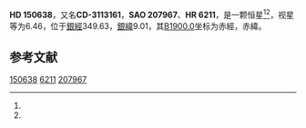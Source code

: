 {{Starbox begin
| name = HD 150638
}}
{{Starbox observe
| epoch = [[J2000.0|J2000.0]]
| constell = {{星座名待查}}<ref name=SIMBAD>{{cite web
 | url=http://simbad.u-strasbg.fr/simbad/sim-id?Ident=HR+6211
 | title =Pulsating variable Star
 | publisher=Centre de Données astronomiques de Strasbourg
 | work=SIMBAD
 | accessdate=2012-07-13}}</ref><ref name=DATA>{{cite web
 | url=http://vizier.u-strasbg.fr/viz-bin/VizieR-5?-out.add=.&-source=5050&-corr=PK=HR&-out.max=9999&HR=6211
 | title=VizieR Detailed Page
 | accessdate=2012-07-13
 | archive-date=2016-03-05
 | archive-url=https://web.archive.org/web/20160305005436/http://vizier.u-strasbg.fr/viz-bin/VizieR-5?-out.add=.&-source=5050&-corr=PK=HR&-out.max=9999&HR=6211
 | dead-url=no
 }}</ref>
| 星官 = 
| ra = {{RA|16|43|38.7}}<ref name=SIMBAD /><ref name=DATA />
| dec = {{DEC|-32|6|22}}<ref name=SIMBAD /><ref name=DATA />
| appmag_v = 6.46<ref name=SIMBAD /><ref name=DATA />
}}
{{Starbox character
| class = B8V<ref name=SIMBAD /><ref name=DATA />
| b-v = -0.08<ref name=SIMBAD /><ref name=DATA />
| u-b = <ref name=SIMBAD /><ref name=DATA />
| r-i = <ref name=SIMBAD /><ref name=DATA />
| variable = 
}}
{{Starbox astrometry
| radial_v = 
| prop_mo_ra = -3
| parallax = 
| p_error = 
}}
{{Starbox catalog
| names =CD-3113161，[[SAO星表|SAO]] 207967，[[HD星表|HD]] 150638，[[HR星表|HR]] 6211}}
{{Starbox reference |Simbad=HR+6211}}
{{Starbox end}}

'''HD 150638'''，又名'''CD-3113161'''，'''SAO 207967'''、'''HR 6211'''，是一颗恒星<ref name=SIMBAD /><ref name=DATA />，视星等为6.46，位于[[銀道座標系|銀經]]349.63，[[銀道座標系|銀緯]]9.01，其[[B1900.0|B1900.0]]坐标为赤經{{RA|16|37|12.8}}，赤緯{{DEC|-31|9.01|57}}。

== 参考文献 ==
{{reflist}}

{{star-stub}}

[[Category:HD和HDE天體|150638]]
[[Category:HR天體|6211]]
[[Category:SAO天體|207967]]